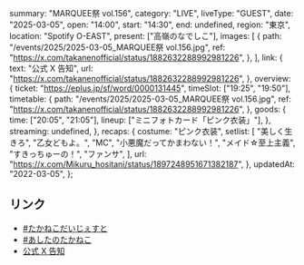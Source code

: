   summary: "MARQUEE祭 vol.156",
  category: "LIVE",
  liveType: "GUEST",
  date: "2025-03-05",
  open: "14:00",
  start: "14:30",
  end: undefined,
  region: "東京",
  location: "Spotify O-EAST",
  present: ["高嶺のなでしこ"],
  images: [
    {
      path: "/events/2025/2025-03-05_MARQUEE祭 vol.156.jpg",
      ref: "https://x.com/takanenofficial/status/1882632288992981226",
    },
  ],
  link: {
    text: "公式 X 告知",
    url: "https://x.com/takanenofficial/status/1882632288992981226",
  },
  overview: {
    ticket: "https://eplus.jp/sf/word/0000131445",
    timeSlot: ["19:25", "19:50"],
    timetable: {
      path: "/events/2025/2025-03-05_MARQUEE祭 vol.156.jpg",
      ref: "https://x.com/takanenofficial/status/1882632288992981226",
    },
    goods: {
      time: ["20:05", "21:05"],
      lineup: ["ミニフォトカード「ピンク衣装」"],
    },
    streaming: undefined,
  },
  recaps: {
    costume: "ピンク衣装",
    setlist: [
      "美しく生きろ",
      "乙女どもよ。",
      "MC",
      "小悪魔だってかまわない！",
      "メイド☆至上主義",
      "すきっちゅーの！",
      "ファンサ",
    ],
    url: "https://x.com/Mikuru_hositani/status/1897248951671382187",
  },
  updatedAt: "2022-03-05",
};

## リンク

- [#たかねこだいじぇすと](https://x.com/takanenofficial/status/1897281117008576596)
- [#あしたのたかねこ](https://x.com/takanenofficial/status/1896863420622000451)
- [公式 X 告知](https://x.com/takanenofficial/status/1882632288992981226)
